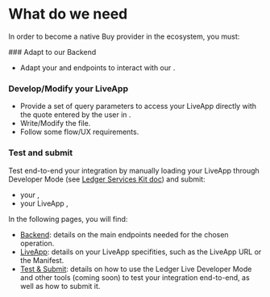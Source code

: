 
# What do we need

In order to become a native Buy provider in the <Glossary word="Ledger Live"></Glossary> ecosystem, you must:

<Steps>
### Adapt to our Backend

- Adapt your <Glossary word="API"></Glossary> and endpoints to interact with our <Glossary word="Backend"></Glossary>.

### Develop/Modify your LiveApp

- Provide a set of query parameters to access your LiveApp directly with the quote entered by the user in <Glossary word="Ledger Live"></Glossary>.
- Write/Modify the <Glossary word="Manifest"></Glossary> file.
- Follow some flow/UX requirements.

### Test and submit

Test end-to-end your integration by manually loading your LiveApp through Developer Mode (see [Ledger Services Kit doc](../../../../docs/discover/dapp-browser/manifest#load-your-live-app-locally-on-desktop)) and submit:

- your <Glossary word="API"></Glossary>,
- your LiveApp <Glossary word="Manifest"></Glossary>,

</Steps>

In the following pages, you will find:

- [Backend](buy/providers-backend): details on the main endpoints needed for the chosen operation.
- [LiveApp](buy/providers-liveapp): details on your LiveApp specifities, such as the LiveApp URL or the Manifest.
- [Test & Submit](buy/providers-test-and-submit): details on how to use the Ledger Live Developer Mode and other tools (coming soon) to test your integration end-to-end, as well as how to submit it.
